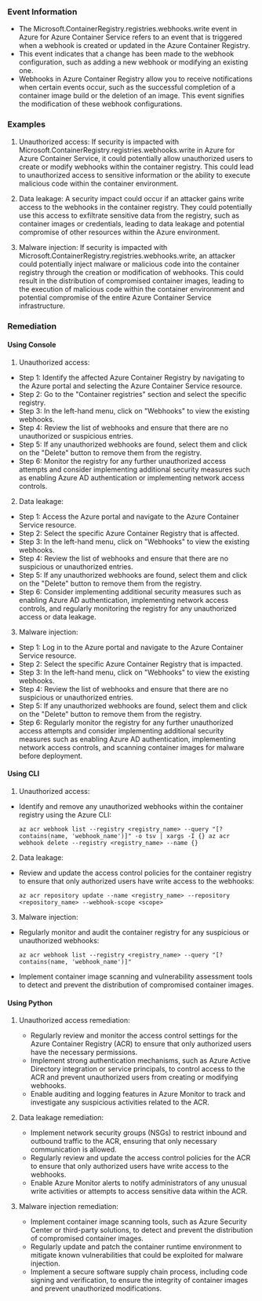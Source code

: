 
### Event Information

- The Microsoft.ContainerRegistry.registries.webhooks.write event in Azure for Azure Container Service refers to an event that is triggered when a webhook is created or updated in the Azure Container Registry.
- This event indicates that a change has been made to the webhook configuration, such as adding a new webhook or modifying an existing one.
- Webhooks in Azure Container Registry allow you to receive notifications when certain events occur, such as the successful completion of a container image build or the deletion of an image. This event signifies the modification of these webhook configurations.


### Examples

1. Unauthorized access: If security is impacted with Microsoft.ContainerRegistry.registries.webhooks.write in Azure for Azure Container Service, it could potentially allow unauthorized users to create or modify webhooks within the container registry. This could lead to unauthorized access to sensitive information or the ability to execute malicious code within the container environment.

2. Data leakage: A security impact could occur if an attacker gains write access to the webhooks in the container registry. They could potentially use this access to exfiltrate sensitive data from the registry, such as container images or credentials, leading to data leakage and potential compromise of other resources within the Azure environment.

3. Malware injection: If security is impacted with Microsoft.ContainerRegistry.registries.webhooks.write, an attacker could potentially inject malware or malicious code into the container registry through the creation or modification of webhooks. This could result in the distribution of compromised container images, leading to the execution of malicious code within the container environment and potential compromise of the entire Azure Container Service infrastructure.

### Remediation

#### Using Console

1. Unauthorized access:
- Step 1: Identify the affected Azure Container Registry by navigating to the Azure portal and selecting the Azure Container Service resource.
- Step 2: Go to the "Container registries" section and select the specific registry.
- Step 3: In the left-hand menu, click on "Webhooks" to view the existing webhooks.
- Step 4: Review the list of webhooks and ensure that there are no unauthorized or suspicious entries.
- Step 5: If any unauthorized webhooks are found, select them and click on the "Delete" button to remove them from the registry.
- Step 6: Monitor the registry for any further unauthorized access attempts and consider implementing additional security measures such as enabling Azure AD authentication or implementing network access controls.

2. Data leakage:
- Step 1: Access the Azure portal and navigate to the Azure Container Service resource.
- Step 2: Select the specific Azure Container Registry that is affected.
- Step 3: In the left-hand menu, click on "Webhooks" to view the existing webhooks.
- Step 4: Review the list of webhooks and ensure that there are no suspicious or unauthorized entries.
- Step 5: If any unauthorized webhooks are found, select them and click on the "Delete" button to remove them from the registry.
- Step 6: Consider implementing additional security measures such as enabling Azure AD authentication, implementing network access controls, and regularly monitoring the registry for any unauthorized access or data leakage.

3. Malware injection:
- Step 1: Log in to the Azure portal and navigate to the Azure Container Service resource.
- Step 2: Select the specific Azure Container Registry that is impacted.
- Step 3: In the left-hand menu, click on "Webhooks" to view the existing webhooks.
- Step 4: Review the list of webhooks and ensure that there are no suspicious or unauthorized entries.
- Step 5: If any unauthorized webhooks are found, select them and click on the "Delete" button to remove them from the registry.
- Step 6: Regularly monitor the registry for any further unauthorized access attempts and consider implementing additional security measures such as enabling Azure AD authentication, implementing network access controls, and scanning container images for malware before deployment.

#### Using CLI

1. Unauthorized access:
- Identify and remove any unauthorized webhooks within the container registry using the Azure CLI:
  ```
  az acr webhook list --registry <registry_name> --query "[?contains(name, 'webhook_name')]" -o tsv | xargs -I {} az acr webhook delete --registry <registry_name> --name {}
  ```

2. Data leakage:
- Review and update the access control policies for the container registry to ensure that only authorized users have write access to the webhooks:
  ```
  az acr repository update --name <registry_name> --repository <repository_name> --webhook-scope <scope>
  ```

3. Malware injection:
- Regularly monitor and audit the container registry for any suspicious or unauthorized webhooks:
  ```
  az acr webhook list --registry <registry_name> --query "[?contains(name, 'webhook_name')]"
  ```
- Implement container image scanning and vulnerability assessment tools to detect and prevent the distribution of compromised container images.

#### Using Python

1. Unauthorized access remediation:
   - Regularly review and monitor the access control settings for the Azure Container Registry (ACR) to ensure that only authorized users have the necessary permissions.
   - Implement strong authentication mechanisms, such as Azure Active Directory integration or service principals, to control access to the ACR and prevent unauthorized users from creating or modifying webhooks.
   - Enable auditing and logging features in Azure Monitor to track and investigate any suspicious activities related to the ACR.

2. Data leakage remediation:
   - Implement network security groups (NSGs) to restrict inbound and outbound traffic to the ACR, ensuring that only necessary communication is allowed.
   - Regularly review and update the access control policies for the ACR to ensure that only authorized users have write access to the webhooks.
   - Enable Azure Monitor alerts to notify administrators of any unusual write activities or attempts to access sensitive data within the ACR.

3. Malware injection remediation:
   - Implement container image scanning tools, such as Azure Security Center or third-party solutions, to detect and prevent the distribution of compromised container images.
   - Regularly update and patch the container runtime environment to mitigate known vulnerabilities that could be exploited for malware injection.
   - Implement a secure software supply chain process, including code signing and verification, to ensure the integrity of container images and prevent unauthorized modifications.

